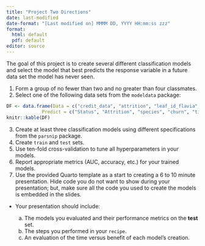 ```yaml
---
title: "Project Two Directions"
date: last-modified
date-format: "[Last modified on] MMMM DD, YYYY HH:mm:ss zzz"
format: 
  html: default
  pdf: default
editor: source
---
```


The goal of this project is to create several different classification models and select the model that best predicts the response variable in a future data set the model has never seen.

1. Form a group of no fewer than two and no greater than four classmates.
2. Select one of the following data sets from the `modeldata` package:

```r
DF <- data.frame(Data = c("credit_data", "attrition", "leaf_id_flavia", "mlc_churn", "taxi"),
             Predict = c("Status", "Attrition", "species", "churn", "tip"))
knitr::kable(DF)
```

3. Create at least three classification models using different specifications from the `parsnip` package.
4. Create `train` and `test` sets.
5. Use ten-fold cross-validation to tune all hyperparameters in your models.
6. Report appropriate metrics (AUC, accuracy, etc.) for your trained models.
7. Use the provided Quarto template as a start to creating a 6 to 10 minute presentation. Hide code you do not want to show during your presentation; but, make sure all the code you used to create the models is embedded in the slides.

  * Your presentation should include:
  
    a. The models you evaluated and their performance metrics on the **test** set.
    b. The steps you performed in your `recipe`.
    c. An evaluation of the time versus benefit of each model’s creation.   
